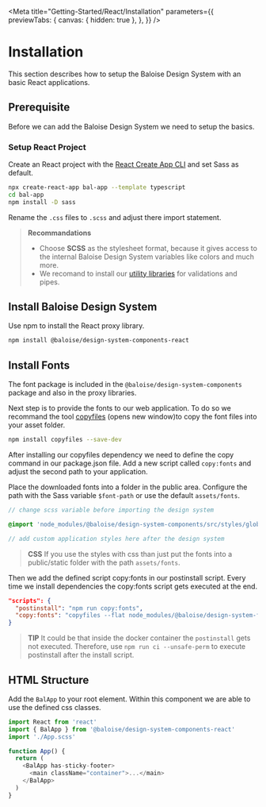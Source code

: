 
<Meta
  title="Getting-Started/React/Installation"
  parameters={{
    previewTabs: {
      canvas: { hidden: true },
    },
  }}
/>

# Installation

This section describes how to setup the Baloise Design System with an basic React applications.

## Prerequisite

Before we can add the Baloise Design System we need to setup the basics.

### Setup React Project

Create an React project with the [React Create App CLI](https://create-react-app.dev/) and set Sass as default.

```bash
npx create-react-app bal-app --template typescript
cd bal-app
npm install -D sass
```

Rename the `.css` files to `.scss` and adjust there import statement.

> **Recommandations**
>
> - Choose **SCSS** as the stylesheet format, because it gives access to the internal Baloise Design System variables like colors and much more.
> - We recomand to install our [utility libraries](https://github.com/baloise/web-app-utils) for validations and pipes.

## Install Baloise Design System

Use npm to install the React proxy library.

```bash
npm install @baloise/design-system-components-react
```

## Install Fonts

The font package is included in the `@baloise/design-system-components` package and also in the proxy libraries.

Next step is to provide the fonts to our web application. To do so we recommand the tool [copyfiles](https://www.npmjs.com/package/copyfiles) (opens new window)to copy the font files into your asset folder.

```bash
npm install copyfiles --save-dev
```

After installing our copyfiles dependency we need to define the copy command in our package.json file. Add a new script called `copy:fonts` and adjust the second path to your application.

Place the downloaded fonts into a folder in the public area. Configure the path with the Sass variable `$font-path` or use the default `assets/fonts`.

```scss
// change scss variable before importing the design system

@import 'node_modules/@baloise/design-system-components/src/styles/global.scss';

// add custom application styles here after the design system
```

> **CSS**
> If you use the styles with css than just put the fonts into a public/static folder with the path `assets/fonts`.

Then we add the defined script copy:fonts in our postinstall script. Every time we install dependencies the copy:fonts script gets executed at the end.

```json
"scripts": {
  "postinstall": "npm run copy:fonts",
  "copy:fonts": "copyfiles --flat node_modules/@baloise/design-system-fonts/lib/* public/assets/fonts"
}
```

> **TIP**
> It could be that inside the docker container the `postinstall` gets not executed. Therefore, use `npm run ci --unsafe-perm` to execute postinstall after the install script.

## HTML Structure

Add the `BalApp` to your root element. Within this component we are able to use the defined css classes.

```typescript
import React from 'react'
import { BalApp } from '@baloise/design-system-components-react'
import './App.scss'

function App() {
  return (
    <BalApp has-sticky-footer>
      <main className="container">...</main>
    </BalApp>
  )
}
```

<bal-doc-github link="D:/Baloise/projects/baloise-incubator/design-system/packages/components/src/stories/getting-started/react/01-installation.stories.mdx"></bal-doc-github>
